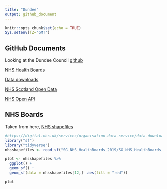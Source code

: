 ```yaml
---
title: "Dundee"
output: github_document
---
```


```r
knitr::opts_chunk$set(echo = TRUE)
Sys.setenv(TZ='GMT')
```

## GitHub Documents

Looking at the Dundee Council [github](https://github.com/DundeeCityCouncil)

[NHS Health Boards](https://data.gov.uk/dataset/27d0fe5f-79bb-4116-aec9-a8e565ff756a/nhs-health-boards)

[Data downloads](https://digital.nhs.uk/services/organisation-data-service/data-downloads)

[NHS Scotland Open Data](https://opendata.nhs.uk/home)

[NHS Open API](https://www.england.nhs.uk/digitaltechnology/connecteddigitalsystems/interoperability/open-api/)

## NHS Boards
Taken from here, [NHS shapefiles](https://data.gov.uk/dataset/27d0fe5f-79bb-4116-aec9-a8e565ff756a/nhs-health-boards)

```r
#https://digital.nhs.uk/services/organisation-data-service/data-downloads
library("sf")
library("tidyverse")
nhsshapefiles <- read_sf("SG_NHS_HealthBoards_2019/SG_NHS_HealthBoards_2019.shp")

plot <- nhsshapefiles %>%
  ggplot() +
  geom_sf() +
  geom_sf(data = nhsshapefiles[12,], aes(fill = "red"))

plot
```
